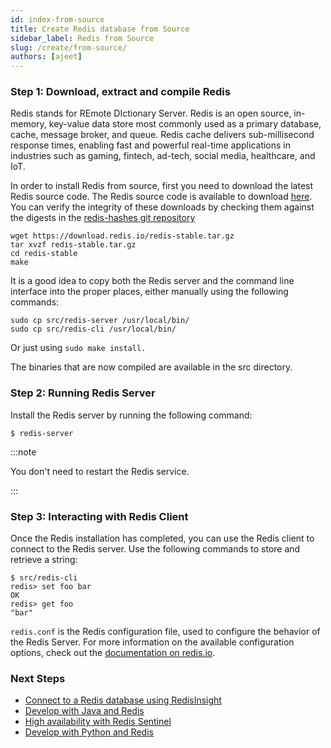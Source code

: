 ```yaml
---
id: index-from-source
title: Create Redis database from Source
sidebar_label: Redis from Source
slug: /create/from-source/
authors: [ajeet]
---
```



<Authors frontMatter={frontMatter} />

### Step 1: Download, extract and compile Redis

Redis stands for REmote DIctionary Server. Redis is an open source, in-memory, key-value data store most commonly used as a primary database, cache, message broker, and queue. Redis cache delivers sub-millisecond response times, enabling fast and powerful real-time applications in industries such as gaming, fintech, ad-tech, social media, healthcare, and IoT.

In order to install Redis from source, first you need to download the latest Redis source code.
The Redis source code is available to download [here](https://download.redis.io/redis-stable.tar.gz). You can verify the integrity of these downloads by checking them against the digests in the [redis-hashes git repository](https://github.com/redis/redis-hashes)

```
wget https://download.redis.io/redis-stable.tar.gz
tar xvzf redis-stable.tar.gz
cd redis-stable
make
```

It is a good idea to copy both the Redis server and the command line interface into the proper places, either manually using the following commands:

```
sudo cp src/redis-server /usr/local/bin/
sudo cp src/redis-cli /usr/local/bin/
```

Or just using `sudo make install.`

The binaries that are now compiled are available in the src directory.

### Step 2: Running Redis Server

Install the Redis server by running the following command:

```
$ redis-server
```

:::note

You don't need to restart the Redis service.

:::

### Step 3: Interacting with Redis Client

Once the Redis installation has completed, you can use the Redis client to connect to the Redis server.
Use the following commands to store and retrieve a string:

```
$ src/redis-cli
redis> set foo bar
OK
redis> get foo
"bar"
```

`redis.conf` is the Redis configuration file, used to configure the behavior of the Redis Server. For more information on the available configuration options, check out the [documentation on redis.io](https://redis.io/docs/manual/config/).

### Next Steps

- [Connect to a Redis database using RedisInsight](/explore/redisinsight)
- [Develop with Java and Redis](/develop/java)
- [High availability with Redis Sentinel](https://redis.io/docs/manual/sentinel/)
- [Develop with Python and Redis](/develop/python)

